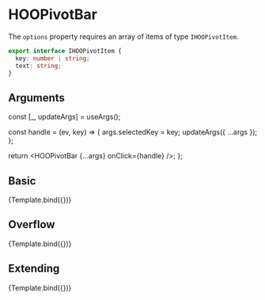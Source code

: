 
<Meta title="Molecules/Menus/HOOPivotBar" component={HOOPivotBar}/>

# HOOPivotBar

The `options` property requires an array of items of type `IHOOPivotItem`.

```ts
export interface IHOOPivotItem {
  key: number | string;
  text: string;
}
```

## Arguments

<ArgsTable of={HOOPivotBar} />

  const [_, updateArgs] = useArgs();

  const handle = (ev, key) => {
    args.selectedKey = key;
    updateArgs({ ...args });
  };

  return <HOOPivotBar {...args} onClick={handle} />;
};

## Basic
<Canvas>
  <Story 
    name="Basic"
    args = { 
      {selectedKey: 1, pivotItems: options, hasOverflow: false}
    }>
    {Template.bind({})}
  </Story>
</Canvas>

## Overflow
<Canvas>
  <Story 
    name="Overflow"
    args = { 
      { selectedKey: 1, pivotItems: options, hasOverflow: true }
    }>
    {Template.bind({})}
  </Story>
</Canvas>

## Extending
<Canvas>
  <Story 
    name="Extending"
    args = { 
     { selectedKey: 1, pivotItems: options, hasOverflow: false, rootElementAttributes: { style: { backgroundColor: "pink" } }}
    }>
    {Template.bind({})}
  </Story>
</Canvas>